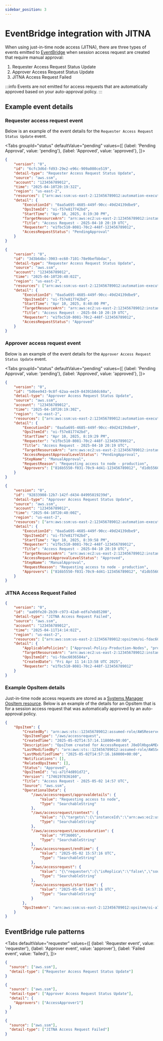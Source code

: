 ```yaml
---
sidebar_position: 3
---
```


# EventBridge integration with JITNA

When using just-in-time node access (JITNA), there are three types of events emitted to [EventBridge](https://aws.amazon.com/eventbridge/) when session access request are created that require manual approval:

1. Requester Access Request Status Update
1. Approver Access Request Status Update
1. JITNA Access Request Failed

:::info
Events are not emitted for access requests that are automatically approved based on your auto-approval policy.
:::

## Example event details

### Requester access request event

Below is an example of the event details for the `Requester Access Request Status Update` event.


<Tabs
    groupId="status"
    defaultValue="pending"
    values={[
        {label: 'Pending Approval', value: 'pending'},
        {label: 'Approved', value: 'approved'},
    ]}>
<TabItem value="pending">

```json
{
    "version": "0",
    "id": "6cfc3d6d-fd93-29e2-e96c-909a080ce519",
    "detail-type": "Requester Access Request Status Update",
    "source": "aws.ssm",
    "account": "123456789012",
    "time": "2025-04-10T20:19:32Z",
    "region": "us-east-2",
    "resources": ["arn:aws:ssm:us-east-2:123456789012:automation-execution/0aa5a695-4685-449f-90cc-49d24139dbe9"],
    "detail": {
        "ExecutionId": "0aa5a695-4685-449f-90cc-49d24139dbe9",
        "OpsItemId": "oi-f57e817742bd",
        "StartTime": "Apr 10, 2025, 8:19:30 PM",
        "TargetResourceArn": "arn:aws:ec2:us-east-2:123456789012:instance/i-0b3952fba006f5f0d",
        "Title": "Access Request - 2025-04-10 20:19 UTC",
        "Requester": "e1fbc510-8081-70c2-448f-123456789012",
        "AccessRequestStatus": "PendingApproval"
    }
}
```

</TabItem>
<TabItem value="approved">

```json
{
    "version": "0",
    "id": "3d3b64bc-3903-ec60-7101-78e9befbbdac",
    "detail-type": "Requester Access Request Status Update",
    "source": "aws.ssm",
    "account": "123456789012",
    "time": "2025-04-10T20:40:02Z",
    "region": "us-east-2",
    "resources": ["arn:aws:ssm:us-east-2:123456789012:automation-execution/0aa5a695-4685-449f-90cc-49d24139dbe9"],
    "detail": {
        "ExecutionId": "0aa5a695-4685-449f-90cc-49d24139dbe9",
        "OpsItemId": "oi-f57e817742bd",
        "StartTime": "Apr 10, 2025, 8:40:00 PM",
        "TargetResourceArn": "arn:aws:ec2:us-east-2:123456789012:instance/i-0b3952fba006f5f0d",
        "Title": "Access Request - 2025-04-10 20:19 UTC",
        "Requester": "e1fbc510-8081-70c2-448f-123456789012",
        "AccessRequestStatus": "Approved"
    }
}
```

</TabItem>
</Tabs>

### Approver access request event

Below is an example of the event details for the `Approver Access Request Status Update` event.

<Tabs
    groupId="status"
    defaultValue="pending"
    values={[
        {label: 'Pending Approval', value: 'pending'},
        {label: 'Approved', value: 'approved'},
    ]}>
<TabItem value="pending">

```json
{
    "version": "0",
    "id": "5d6ee943-9c8f-62aa-ee19-84391b0dc60a",
    "detail-type": "Approver Access Request Status Update",
    "source": "aws.ssm",
    "account": "123456789012",
    "time": "2025-04-10T20:19:30Z",
    "region": "us-east-2",
    "resources": ["arn:aws:ssm:us-east-2:123456789012:automation-execution/0aa5a695-4685-449f-90cc-49d24139dbe9"],
    "detail": {
        "ExecutionId": "0aa5a695-4685-449f-90cc-49d24139dbe9",
        "OpsItemId": "oi-f57e817742bd",
        "StartTime": "Apr 10, 2025, 8:19:29 PM",
        "Requester": "e1fbc510-8081-70c2-448f-123456789012",
        "Title": "Access Request - 2025-04-10 20:19 UTC",
        "TargetResourceArn": "arn:aws:ec2:us-east-2:123456789012:instance/i-0b3952fba006f5f0d",
        "AccessRequestApprovalLevelStatus": "PendingApproval",
        "StepName": "ManualApproval",
        "RequestReason": "Requesting access to node - production",
        "Approvers": ["816b5550-f031-70c9-4d41-123456789012", "d1db5560-10e1-7090-5614-123456789012"]
    }
}
```

</TabItem>
<TabItem value="approved">

```json
{
    "version": "0",
    "id": "92833908-12b7-142f-d434-84995819239d",
    "detail-type": "Approver Access Request Status Update",
    "source": "aws.ssm",
    "account": "123456789012",
    "time": "2025-04-10T20:40:00Z",
    "region": "us-east-2",
    "resources": ["arn:aws:ssm:us-east-2:123456789012:automation-execution/0aa5a695-4685-449f-90cc-49d24139dbe9"],
    "detail": {
        "ExecutionId": "0aa5a695-4685-449f-90cc-49d24139dbe9",
        "OpsItemId": "oi-f57e817742bd",
        "StartTime": "Apr 10, 2025, 8:39:58 PM",
        "Requester": "e1fbc510-8081-70c2-448f-123456789012",
        "Title": "Access Request - 2025-04-10 20:19 UTC",
        "TargetResourceArn": "arn:aws:ec2:us-east-2:123456789012:instance/i-0b3952fba006f5f0d",
        "AccessRequestApprovalLevelStatus": "Approved",
        "StepName": "ManualApproval",
        "RequestReason": "Requesting access to node - production",
        "Approvers": ["816b5550-f031-70c9-4d41-123456789012", "d1db5560-10e1-7090-5614-123456789012"]
    }
}
```

</TabItem>
</Tabs>

### JITNA Access Request Failed

```json
{
    "version": "0",
    "id": "aa09fe20-2b39-c973-42a0-edfa7eb85200",
    "detail-type": "JITNA Access Request Failed",
    "source": "aws.ssm",
    "account": "123456789012",
    "time": "2025-04-11T14:14:02Z",
    "region": "us-east-2",
    "resources": ["arn:aws:ssm:us-east-2:123456789012:opsitem/oi-fdac6036584a"],
    "detail": {
        "ApplicablePolicies": ["Approval-Policy-Production-Nodes", "prod"],
        "TargetResourceArn": "arn:aws:ec2:us-east-2:123456789012:instance/i-05d8934df93bb43db",
        "OpsItemId": "oi-fdac6036584a",
        "CreatedDate": "Fri Apr 11 14:13:58 UTC 2025",
        "Requester": "e1fbc510-8081-70c2-448f-123456789012"
    }
}
```

### Example OpsItem details

Just-in-time node access requests are stored as a [Systems Manager OpsItem resource](https://docs.aws.amazon.com/systems-manager/latest/APIReference/API_OpsItem.html). Below is an example of the details for an OpsItem that is for a session access request that was automatically approved by an auto-approval policy.

```json
{
    "OpsItem": {
        "CreatedBy": "arn:aws:sts::123456789012:assumed-role/AWSReservedSSO_jitna-operator_434098e0f9f1965d/bob@example.com",
        "OpsItemType": "/aws/accessrequest",
        "CreatedTime": "2025-05-02T14:57:14.118000+00:00",
        "Description": "OpsItem created for AccessRequest J8eDlHbgoAMEebw=.",
        "LastModifiedBy": "arn:aws:sts::123456789012:assumed-role/AWSServiceRoleForSystemsManagerJustInTimeAccess/JustInTimeAccessService",
        "LastModifiedTime": "2025-05-02T14:57:16.160000+00:00",
        "Notifications": [],
        "RelatedOpsItems": [],
        "Status": "Approved",
        "OpsItemId": "oi-a71f4d891d72",
        "Version": "1746197836160",
        "Title": "Access Request - 2025-05-02 14:57 UTC",
        "Source": "aws.ssm",
        "OperationalData": {
            "/aws/accessrequest/approvaldetails": {
                "Value": "Requesting access to node",
                "Type": "SearchableString"
            },
            "/aws/accessrequest/context": {
                "Value": "{\"targets\":{\"instanceId\":\"arn:aws:ec2:us-east-2:123456789012:instance/i-02999bd501754105a\"},\"accessTokenRole\":\"SSM-JustInTimeAccessTokenRole\"}",
                "Type": "SearchableString"
            },
            "/aws/accessrequest/accessduration": {
                "Value": "PT3600S",
                "Type": "SearchableString"
            },
            "/aws/accessrequest/endtime": {
                "Value": "2025-05-02 15:57:16 UTC",
                "Type": "SearchableString"
            },
            "/aws/accessrequest": {
                "Value": "{\"requester\":{\"isReplica\":\"false\",\"sourceOpsItemId\":\"oi-a71f4d891d72\",\"sourceAccountId\":\"\",\"id\":\"\",\"sourceRegion\":\"\",\"arn\":\"arn:aws:sts::123456789012:assumed-role/AWSReservedSSO_jitna-operator_434098e0f9f1965d/bob@example.com\"},\"approvalPolicy\":\"SSM-JustInTimeAccessAutoApprovalPolicy\",\"approvalPolicyVersion\":\"1\",\"automationExecutionId\":\"\"}",
                "Type": "SearchableString"
            },
            "/aws/accessrequest/starttime": {
                "Value": "2025-05-02 14:57:16 UTC",
                "Type": "SearchableString"
            }
        },
        "OpsItemArn": "arn:aws:ssm:us-east-2:123456789012:opsitem/oi-a71f4d891d72"
    }
}
```

## EventBridge rule patterns

<Tabs
    defaultValue="requester"
    values={[
        {label: 'Requester event', value: 'requester'},
        {label: 'Approver event', value: 'approver'},
        {label: 'Failed event', value: 'failed'},
    ]}>
<TabItem value="requester">

```json
{
  "source": ["aws.ssm"],
  "detail-type": ["Requester Access Request Status Update"]
}
```

</TabItem>
<TabItem value="approver">

```json
{
  "source": ["aws.ssm"],
  "detail-type": ["Approver Access Request Status Update"],
  "detail": {
    "Approvers": ["AccessApprover1"]
  }
}
```

</TabItem>
<TabItem value="failed">

```json
{
  "source": ["aws.ssm"],
  "detail-type": ["JITNA Access Request Failed"]
}
```

</TabItem>
</Tabs>
